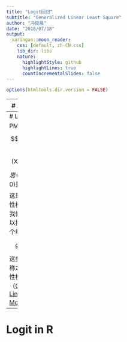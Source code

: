 ```yaml
---
title: "Logit回归"
subtitle: "Generalized Linear Least Square"
author: "冯俊晨"
date: "2018/07/18"
output:
  xaringan::moon_reader:
    css: [default, zh-CN.css]
    lib_dir: libs
    nature:
      highlightStyle: github
      highlightLines: true
      countIncrementalSlides: false
---
```


```r
options(htmltools.dir.version = FALSE)
```


---
# 二元因变量

我们接触的许多学习数据都是二元的

研究问题从 $Y=f(x)$ 变成 $Pr(Y=1) = f(x)$

$Pr(Y=1)$意味着Y是一个随机变量，它必须要有分布函数 

*思考* OLS里的$\epsilon$去哪里了？

用OLS分析二元模型会有一些理论/实践问题

- Y服从均匀分布（理论问题）

- $\widehat{Pr(Y=1)}$不是一个合法概率，即它可能大于1或者小于0


---
# Logit

PMF

$$ Pr(Y=1) = \frac{1}{1+e^{-(X\beta)}}$$

*思考* $Pr(Y=0)$是什么

这是一个非线性模型，但是我们的依然可以把它写作一个线性模型

$$g(Y) = X\beta$$

这类模型我们称之为一般线性模型（[Generalized Linear Model](https://en.wikipedia.org/wiki/Generalized_linear_model)）


---
# Logit in R


